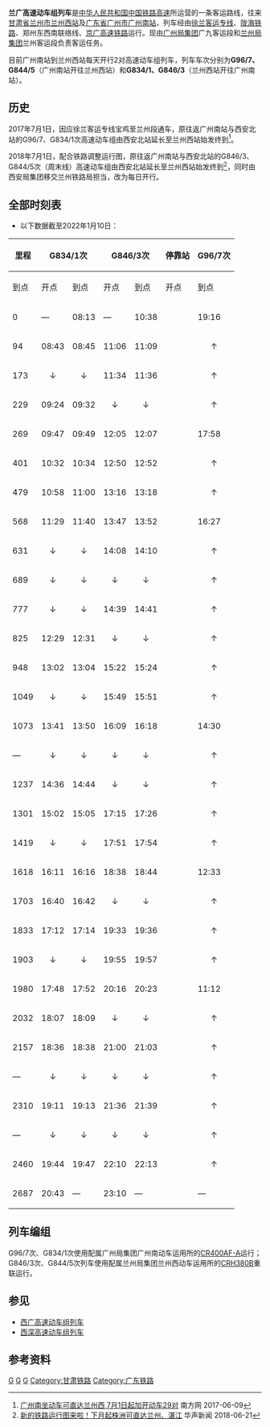 {{Infobox CHNTrain
| 国铁列车 = 兰广高速动车组列车
| name_bgcolor = #E60012
| Photo = 20201102 G846 entering ZZH 02.jpg
| Photoname = G846次驶入[[郑州站|郑州站]]
| 开行 = 2017年7月1日
| 铁路局 = [[广州局集团|广州局集团]]、[[兰州局集团|兰州局集团]]
| 客运段 = 广九客运段、兰州客运段
| 等级 = [[高速动车组列车|高速动车组列车]]
| 曾用车次 = 
| 目前车次 = G96/7、G834/1（广州局）<br />G846/3、G844/5（兰州局）
| 运行区间 = [[广州南站|广州南站]] ↔ [[兰州西站|兰州西站]]
| 途径线路 = [[徐兰客运专线|徐兰客运专线]]、[[陇海铁路|陇海铁路]]、郑州东西南联络线、[[京广高速铁路|京广高速铁路]]
| 发车时间 = 兰州西站：08:13（G834/1次）<br />10:36（G846/3次）<br />广州南站：08:55（G96/7次）<br />12:23（G844/5次）
| 终到时间 = 广州南站：20:43（G834/1次）<br />23:10（G846/3次）<br />兰州西站：19:16（G96/7次）<br />23:58（G844/5次）
| 全程时间 = 10小时21分-12小时34分
| 停靠 = [[长沙南站|长沙南站]]、[[武汉站|武汉站]]、[[郑州站|郑州站]]、[[西安北站|西安北站]]等
| 车体 = [[复兴号CR400AF型电力动车组|CR400AF-A]]、[[和谐号CRH380B型电力动车组|CRH380B]]
}}

'''兰广高速动车组列车'''是[[中华人民共和国|中华人民共和国]][[中国铁路高速|中国铁路高速]]所运营的一条客运路线，往来[[甘肃省|甘肃省]][[兰州市|兰州市]][[兰州西站|兰州西站]]及[[广东省|广东省]][[广州市|广州市]][[广州南站|广州南站]]，列车经由[[徐兰客运专线|徐兰客运专线]]、[[陇海铁路|陇海铁路]]、郑州东西南联络线、[[京广高速铁路|京广高速铁路]]运行。现由[[广州局集团|广州局集团]]广九客运段和[[兰州局集团|兰州局集团]]兰州客运段负责客运任务。

目前广州南站到兰州西站每天开行2对高速动车组列车，列车车次分别为'''G96/7、G844/5'''（广州南站开往兰州西站）和'''G834/1、G846/3'''（兰州西站开往广州南站）。

==历史==
2017年7月1日，因应徐兰客运专线宝鸡至兰州段通车，原往返广州南站与西安北站的G96/7、G834/1次高速动车组由西安北站延长至兰州西站始发终到<ref>[http://gz.southcn.com/content/2017-06/09/content_172260934.htm?from=singlemessage 广州南坐动车可直达兰州西 7月1日起加开动车29对] 南方网 2017-06-09</ref>。

2018年7月1日，配合铁路调整运行图，原往返广州南站与西安北站的G846/3、G844/5次（周末线）高速动车组由西安北站延长至兰州西站始发终到<ref>[https://hunan.voc.com.cn/article/201806/201806211617154219.html 新的铁路运行图来啦！下月起株洲可直达兰州、湛江] 华声新闻 2018-06-21</ref>，同时由西安局集团移交兰州铁路局担当，改为每日开行。

==全部时刻表==
*以下数据截至2022年1月10日：
{| class="wikitable"
! rowspan="2"|里程
! colspan="2"|G834/1次
! colspan="2"|G846/3次
! rowspan="2"|停靠站
! colspan="2"|G96/7次
! colspan="2"|G844/5次
! rowspan="2"|里程
|-
!到点!!开点!!到点!!开点!!到点!!开点!!到点!!开点
|-
|0||—||08:13||—||10:38||{{站|兰州西}}||19:16||—||23:58||—||2687
|-
|94||08:43||08:45||11:06||11:09||{{站|定西北}}||<center>↑</center>||<center>↑</center>||<center>↑</center>||<center>↑</center>||—
|-
|173||<center>↓</center>||<center>↓</center>||11:34||11:36||{{站|通渭}}||<center>↑</center>||<center>↑</center>||<center>↑</center>||<center>↑</center>||—
|-
|229||09:24||09:32||<center>↓</center>||<center>↓</center>||{{站|秦安}}||<center>↑</center>||<center>↑</center>||<center>↑</center>||<center>↑</center>||—
|-
|269||09:47||09:49||12:05||12:07||{{站|天水南}}||17:58||18:00||22:44||22:46||2418
|-
|401||10:32||10:34||12:50||12:52||{{站|宝鸡南}}||<center>↑</center>||<center>↑</center>||22:04||22:06||2286
|-
|479||10:58||11:00||13:16||13:18||{{站|杨陵南}}||<center>↑</center>||<center>↑</center>||<center>↑</center>||<center>↑</center>||—
|-
|568||11:29||11:40||13:47||13:52||{{站|西安北}}||16:27||16:35||21:06||21:11||2119
|-
|631||<center>↓</center>||<center>↓</center>||14:08||14:10||{{站|渭南北}}||<center>↑</center>||<center>↑</center>||<center>↑</center>||<center>↑</center>||—
|-
|689||<center>↓</center>||<center>↓</center>||<center>↓</center>||<center>↓</center>||{{站|华山北}}||<center>↑</center>||<center>↑</center>||20:46||20:48||1998
|-
|777||<center>↓</center>||<center>↓</center>||14:39||14:41||{{站|灵宝西}}||<center>↑</center>||<center>↑</center>||<center>↑</center>||<center>↑</center>||—
|-
|825||12:29||12:31||<center>↓</center>||<center>↓</center>||{{站|三门峡南}}||<center>↑</center>||<center>↑</center>||<center>↑</center>||<center>↑</center>||—
|-
|948||13:02||13:04||15:22||15:24||{{站|洛阳龙门}}||<center>↑</center>||<center>↑</center>||19:51||19:53||1739
|-
|1049||<center>↓</center>||<center>↓</center>||15:49||15:51||{{站|郑州西}}||<center>↑</center>||<center>↑</center>||<center>↑</center>||<center>↑</center>||—
|-
|1073||13:41||13:50||16:09||16:18||{{站|郑州}}||14:30||14:39||19:11||19:14||1614
|-
|—||<center>↓</center>||<center>↓</center>||<center>↓</center>||<center>↓</center>||{{站|许昌东}}||<center>↑</center>||<center>↑</center>||18:37||18:39||1514
|-
|1237||14:36||14:44||<center>↓</center>||<center>↓</center>||{{站|漯河西}}||<center>↑</center>||<center>↑</center>||<center>↑</center>||<center>↑</center>||—
|-
|1301||15:02||15:05||17:15||17:26||{{站|驻马店西}}||<center>↑</center>||<center>↑</center>||18:01||18:04||1386
|-
|1419||<center>↓</center>||<center>↓</center>||17:51||17:54||{{站|信阳东}}||<center>↑</center>||<center>↑</center>||17:33||17:36||1268
|-
|1618||16:11||16:16||18:38||18:44||{{站|武汉}}||12:33||12:36||16:46||16:50||1069
|-
|1703||16:40||16:42||<center>↓</center>||<center>↓</center>||{{站|咸宁北}}||<center>↑</center>||<center>↑</center>||<center>↑</center>||<center>↑</center>||—
|-
|1833||17:12||17:14||19:33||19:36||{{站|岳阳东}}||<center>↑</center>||<center>↑</center>||15:50||15:53||854
|-
|1903||<center>↓</center>||<center>↓</center>||19:55||19:57||{{站|汨罗东}}||<center>↑</center>||<center>↑</center>||<center>↑</center>||<center>↑</center>||—
|-
|1980||17:48||17:52||20:16||20:23||{{站|长沙南}}||11:12||11:15||15:13||15:20||707
|-
|2032||18:07||18:09||<center>↓</center>||<center>↓</center>||{{站|株洲西}}||<center>↑</center>||<center>↑</center>||14:51||14:53||655
|-
|2157||18:36||18:38||21:00||21:03||{{站|衡阳东}}||<center>↑</center>||<center>↑</center>||<center>↑</center>||<center>↑</center>||—
|-
|—||<center>↓</center>||<center>↓</center>||<center>↓</center>||<center>↓</center>||{{站|耒阳西}}||<center>↑</center>||<center>↑</center>||14:10||14:12||475
|-
|2310||19:11||19:13||21:36||21:39||{{站|郴州西}}||<center>↑</center>||<center>↑</center>||<center>↑</center>||<center>↑</center>||—
|-
|—||<center>↓</center>||<center>↓</center>||<center>↓</center>||<center>↓</center>||{{站|乐昌东}}||<center>↑</center>||<center>↑</center>||13:30||13:32||271
|-
|2460||19:44||19:47||22:10||22:13||{{站|韶关}}||<center>↑</center>||<center>↑</center>||13:14||13:16||227
|-
|2687||20:43||—||23:10||—||{{站|广州南}}||—||08:55||—||12:23||0
|}

==列车编组==
G96/7次、G834/1次使用配属广州局集团广州南动车运用所的[[CR400AF型电力动车组|CR400AF-A]]运行；G846/3次、G844/5次列车使用配属兰州局集团兰州西动车运用所的[[和谐号CRH380B型电力动车组|CRH380B]]重联运行。

==参见==
*[[西广高速动车组列车|西广高速动车组列车]]
*[[西深高速动车组列车|西深高速动车组列车]]

==参考资料==
{{Reflist}}
{{中国高速动车组列车车次|0}}

[[Category:中国铁路高速动车组列车车次|G]]
[[Category:中国铁路广州局集团有限公司|G]]
[[Category:中国铁路兰州局集团有限公司|G]]
[[Category:甘肃铁路|Category:甘肃铁路]]
[[Category:广东铁路|Category:广东铁路]]